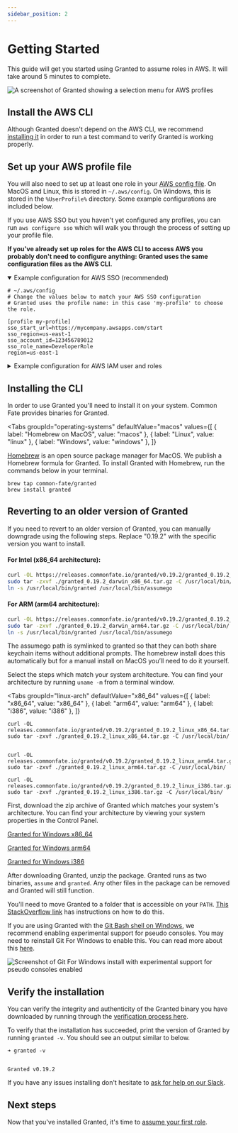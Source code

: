 ```yaml
---
sidebar_position: 2
---
```



# Getting Started

This guide will get you started using Granted to assume roles in AWS. It will take around 5 minutes to complete.

![A screenshot of Granted showing a selection menu for AWS profiles](/img/cli-screenshot.png)

## Install the AWS CLI

Although Granted doesn't depend on the AWS CLI, we recommend [installing it](https://docs.aws.amazon.com/cli/latest/userguide/deploying-granted-install.html) in order to run a test command to verify Granted is working properly.

## Set up your AWS profile file

You will also need to set up at least one role in your [AWS config file](https://docs.aws.amazon.com/cli/latest/userguide/cli-configure-files.html). On MacOS and Linux, this is stored in `~/.aws/config`. On Windows, this is stored in the `%UserProfile%` directory. Some example configurations are included below.

If you use AWS SSO but you haven't yet configured any profiles, you can run `aws configure sso` which will walk you through the process of setting up your profile file.

**If you've already set up roles for the AWS CLI to access AWS you probably don't need to configure anything: Granted uses the same configuration files as the AWS CLI.**

<details open>
<summary>Example configuration for AWS SSO (recommended)</summary>
<div>

```
# ~/.aws/config
# Change the values below to match your AWS SSO configuration
# Granted uses the profile name: in this case 'my-profile' to choose the role.

[profile my-profile]
sso_start_url=https://mycompany.awsapps.com/start
sso_region=us-east-1
sso_account_id=123456789012
sso_role_name=DeveloperRole
region=us-east-1
```

</div>
</details>

<details>
<summary>Example configuration for AWS IAM user and roles</summary>

More information on using IAM users and roles can be found [here](https://blog.coinbase.com/you-need-more-than-one-aws-account-aws-bastions-and-assume-role-23946c6dfde3).

<div>

```
# ~/.aws/credentials
[base]
aws_access_key_id=<ACCESS_KEY>
aws_secret_access_key=<SECRET_KEY>
```

```
# ~/.aws/config
# Change the values below to match your AWS role configuration
# Granted uses the profile name: in this case 'my-profile' to choose the role.

[profile base]
region=us-east-1

[profile my-profile]
region=us-east-1
source_profile=base
role_arn=arn:aws:iam::123456789012:role/my-role
```

</div>
</details>

## Installing the CLI

In order to use Granted you'll need to install it on your system. Common Fate provides binaries for Granted.

<Tabs
  groupId="operating-systems"
  defaultValue="macos"
  values={[
	  { label: "Homebrew on MacOS", value: "macos" },
	  { label: "Linux", value: "linux" },
	  { label: "Windows", value: "windows" },
	  ]}
>
<TabItem value="macos">

[Homebrew](https://brew.sh/) is an open source package manager for MacOS. We publish a Homebrew formula for Granted. To install Granted with Homebrew, run the commands below in your terminal.

```
brew tap common-fate/granted
brew install granted
```

## Reverting to an older version of Granted

If you need to revert to an older version of Granted, you can manually downgrade using the following steps. Replace "0.19.2" with the specific version you want to install.

#### For Intel (x86_64 architecture):

```bash
curl -OL https://releases.commonfate.io/granted/v0.19.2/granted_0.19.2_darwin_x86_64.tar.gz
sudo tar -zxvf ./granted_0.19.2_darwin_x86_64.tar.gz -C /usr/local/bin/
ln -s /usr/local/bin/granted /usr/local/bin/assumego
```

#### For ARM (arm64 architecture):

```bash
curl -OL https://releases.commonfate.io/granted/v0.19.2/granted_0.19.2_darwin_arm64.tar.gz
sudo tar -zxvf ./granted_0.19.2_darwin_arm64.tar.gz -C /usr/local/bin/
ln -s /usr/local/bin/granted /usr/local/bin/assumego
```

The assumego path is symlinked to granted so that they can both share keychain items without additional prompts. The homebrew install does this automatically but for a manual install on MacOS you’ll need to do it yourself.

</TabItem>
<TabItem value="linux">

Select the steps which match your system architecture. You can find your architecture by running `uname -m` from a terminal window.

<Tabs
groupId="linux-arch"
defaultValue="x86_64"
values={[
{ label: "x86_64", value: "x86_64" },
{ label: "arm64", value: "arm64" },
{ label: "i386", value: "i386" },
]}
>

<TabItem value="x86_64">

```
curl -OL releases.commonfate.io/granted/v0.19.2/granted_0.19.2_linux_x86_64.tar.gz
sudo tar -zxvf ./granted_0.19.2_linux_x86_64.tar.gz -C /usr/local/bin/

```

</TabItem>
<TabItem value="arm64">

```

curl -OL releases.commonfate.io/granted/v0.19.2/granted_0.19.2_linux_arm64.tar.gz
sudo tar -zxvf ./granted_0.19.2_linux_arm64.tar.gz -C /usr/local/bin/

```

</TabItem>
<TabItem value="i386">

```
curl -OL releases.commonfate.io/granted/v0.19.2/granted_0.19.2_linux_i386.tar.gz
sudo tar -zxvf ./granted_0.19.2_linux_i386.tar.gz -C /usr/local/bin/

```

</TabItem>
</Tabs>

</TabItem>

<TabItem value="windows">

First, download the zip archive of Granted which matches your system's architecture. You can find your architecture by viewing your system properties in the Control Panel.

[Granted for Windows x86_64](https://releases.commonfate.io/granted/v0.19.2/granted_0.19.2_windows_x86_64.zip)

[Granted for Windows arm64](https://releases.commonfate.io/granted/v0.19.2/granted_0.19.2_windows_arm64.zip)

[Granted for Windows i386](https://releases.commonfate.io/granted/v0.19.2/granted_0.19.2_windows_i386.zip)

After downloading Granted, unzip the package. Granted runs as two binaries, `assume` and `granted`. Any other files in the package can be removed and Granted will still function.

You'll need to move Granted to a folder that is accessible on your `PATH`. [This StackOverflow link](https://stackoverflow.com/questions/1618280/where-can-i-set-path-to-make-exe-on-windows) has instructions on how to do this.

If you are using Granted with the [Git Bash shell on Windows](https://gitforwindows.org), we recommend enabling experimental support for pseudo consoles. You may need to reinstall Git For Windows to enable this. You can read more about this [here](https://github.com/cli/cli/issues/404).

![Screenshot of Git For Windows install with experimental support for pseudo consoles enabled](/img/git-bash-pseudo-console.png)

</TabItem>

</Tabs>

## Verify the installation

You can verify the integrity and authenticity of the Granted binary you have downloaded by running through the [verification process here](/granted/security#release-verification).

To verify that the installation has succeeded, print the version of Granted by running `granted -v`. You should see an output similar to below.

```
➜ granted -v


Granted v0.19.2

```

If you have any issues installing don't hesitate to [ask for help on our Slack](https://join.slack.com/t/commonfatecommunity/shared_invite/zt-q4m96ypu-_gYlRWD3k5rIsaSsqP7QMg).

## Next steps

Now that you've installed Granted, it's time to [assume your first role](/granted/usage/assuming-roles).
